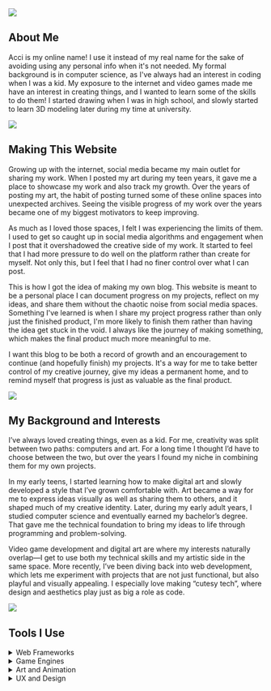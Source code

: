 
<img src={assets.divider} className="header-img" loading="lazy"/>

## About Me

Acci is my online name! I use it instead of my real name for the sake of avoiding using any personal info when it's not needed.
My formal background is in computer science, as I've always had an interest in coding when I was a kid.
My exposure to the internet and video games made me have an interest in creating things, and I wanted to learn some of the skills to do them!
I started drawing when I was in high school, and slowly started to learn 3D modeling later during my time at university.  

<img src={assets.divider} className="header-img" loading="lazy"/>

## Making This Website

Growing up with the internet, social media became my main outlet for sharing my work.
When I posted my art during my teen years, it gave me a place to showcase my work and also track my growth.
Over the years of posting my art, the habit of posting turned some of these online spaces into unexpected archives.
Seeing the visible progress of my work over the years became one of my biggest motivators to keep improving.

As much as I loved those spaces, I felt I was experiencing the limits of them.
I used to get so caught up in social media algorithms and engagement when I post that it overshadowed the creative side of my work.
It started to feel that I had more pressure to do well on the platform rather than create for myself.
Not only this, but I feel that I had no finer control over what I can post. 

This is how I got the idea of making my own blog.
This website is meant to be a personal place I can document progress on my projects, reflect on my ideas, and share them without the chaotic noise from social media spaces.
Something I've learned is when I share my project progress rather than only just the finished product, I'm more likely to finish them rather than having the idea get stuck in the void.
I always like the journey of making something, which makes the final product much more meaningful to me.

I want this blog to be both a record of growth and an encouragement to continue (and hopefully finish) my projects.
It's a way for me to take better control of my creative journey, give my ideas a permanent home, and to remind myself that progress is just as valuable as the final product.

<img src={assets.divider} className="header-img" loading="lazy"/>

## My Background and Interests

I’ve always loved creating things, even as a kid.
For me, creativity was split between two paths: computers and art.
For a long time I thought I’d have to choose between the two, but over the years I found my niche in combining them for my own projects.

In my early teens, I started learning how to make digital art and slowly developed a style that I’ve grown comfortable with.
Art became a way for me to express ideas visually as well as sharing them to others, and it shaped much of my creative identity.
Later, during my early adult years, I studied computer science and eventually earned my bachelor’s degree.
That gave me the technical foundation to bring my ideas to life through programming and problem-solving.

Video game development and digital art are where my interests naturally overlap—I get to use both my technical skills and my artistic side in the same space.
More recently, I’ve been diving back into web development, which lets me experiment with projects that are not just functional, but also playful and visually appealing.
I especially love making “cutesy tech”, where design and aesthetics play just as big a role as code.

<img src={assets.divider} className="header-img" loading="lazy"/>

## Tools I Use

<details className='dropdown-padding'>
    <summary> Web Frameworks</summary>
    <ul>
        <li>React</li>
        <li>Vue</li>
        <li>Svelte</li>
    </ul>
</details>

<details className='dropdown-padding'>
    <summary> Game Engines</summary>
    <ul>
        <li>GDevelop</li>
        <li>Unity</li>
        <li>Godot</li>
        <li>Unreal Engine 5</li>
    </ul>
</details>

<details className='dropdown-padding'>
    <summary> Art and Animation</summary>
    <ul>
        <li>Clip Studio Paint</li>
        <li>Moho Pro 14</li>
    </ul>
</details>

<details className='dropdown-padding'>
    <summary> UX and Design</summary>
    <ul>
        <li>Figma</li>
        <li>Affinity Designer</li>
    </ul>
</details>